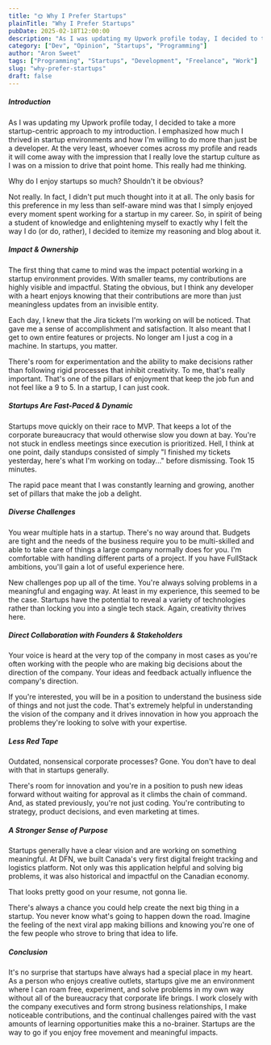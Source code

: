 ```yaml
---
title: "🌞 Why I Prefer Startups"
plainTitle: "Why I Prefer Startups"
pubDate: 2025-02-18T12:00:00
description: "As I was updating my Upwork profile today, I decided to take a more startup-centric approach to my introduction. I emphasized how much I thrived in startup environments and how I'm willing to do more than just be a developer. At the very least, whoever comes across my profile and reads it will come away with the impression that I really love the startup culture as I was on a mission to drive that point home. This really had me thinking."
category: ["Dev", "Opinion", "Startups", "Programming"]
author: "Aron Sweet"
tags: ["Programming", "Startups", "Development", "Freelance", "Work"]
slug: "why-prefer-startups"
draft: false
---
```


##### Introduction

As I was updating my Upwork profile today, I decided to take a more startup-centric approach to my introduction. I emphasized how much I thrived in startup environments and how I'm willing to do more than just be a developer. At the very least, whoever comes across my profile and reads it will come away with the impression that I really love the startup culture as I was on a mission to drive that point home. This really had me thinking.

Why do I enjoy startups so much? Shouldn't it be obvious?

Not really. In fact, I didn't put much thought into it at all. The only basis for this preference in my less than self-aware mind was that I simply enjoyed every moment spent working for a startup in my career. So, in spirit of being a student of knowledge and enlightening myself to exactly why I felt the way I do (or do, rather), I decided to itemize my reasoning and blog about it.

##### Impact & Ownership

The first thing that came to mind was the impact potential working in a startup environment provides. With smaller teams, my contributions are highly visible and impactful. Stating the obvious, but I think any developer with a heart enjoys knowing that their contributions are more than just meaningless updates from an invisible entity.

Each day, I knew that the Jira tickets I'm working on will be noticed. That gave me a sense of accomplishment and satisfaction. It also meant that I get to own entire features or projects. No longer am I just a cog in a machine. In startups, you matter.

There's room for experimentation and the ability to make decisions rather than following rigid processes that inhibit creativity. To me, that's really important. That's one of the pillars of enjoyment that keep the job fun and not feel like a 9 to 5. In a startup, I can just cook.

##### Startups Are Fast-Paced & Dynamic

Startups move quickly on their race to MVP. That keeps a lot of the corporate bureaucracy that would otherwise slow you down at bay. You're not stuck in endless meetings since execution is prioritized. Hell, I think at one point, daily standups consisted of simply "I finished my tickets yesterday, here's what I'm working on today..." before dismissing. Took 15 minutes.

The rapid pace meant that I was constantly learning and growing, another set of pillars that make the job a delight.

##### Diverse Challenges

You wear multiple hats in a startup. There's no way around that. Budgets are tight and the needs of the business require you to be multi-skilled and able to take care of things a large company normally does for you. I'm comfortable with handling different parts of a project. If you have FullStack ambitions, you'll gain a lot of useful experience here.

New challenges pop up all of the time. You're always solving problems in a meaningful and engaging way. At least in my experience, this seemed to be the case. Startups have the potential to reveal a variety of technologies rather than locking you into a single tech stack. Again, creativity thrives here.

##### Direct Collaboration with Founders & Stakeholders

Your voice is heard at the very top of the company in most cases as you're often working with the people who are making big decisions about the direction of the company. Your ideas and feedback actually influence the company's direction.

If you're interested, you will be in a position to understand the business side of things and not just the code. That's extremely helpful in understanding the vision of the company and it drives innovation in how you approach the problems they're looking to solve with your expertise.

##### Less Red Tape

Outdated, nonsensical corporate processes? Gone. You don't have to deal with that in startups generally.

There's room for innovation and you're in a position to push new ideas forward without waiting for approval as it climbs the chain of command. And, as stated previously, you're not just coding. You're contributing to strategy, product decisions, and even marketing at times.

##### A Stronger Sense of Purpose

Startups generally have a clear vision and are working on something meaningful. At DFN, we built Canada's very first digital freight tracking and logistics platform. Not only was this application helpful and solving big problems, it was also historical and impactful on the Canadian economy.

That looks pretty good on your resume, not gonna lie.

There's always a chance you could help create the next big thing in a startup. You never know what's going to happen down the road. Imagine the feeling of the next viral app making billions and knowing you're one of the few people who strove to bring that idea to life.

##### Conclusion

It's no surprise that startups have always had a special place in my heart. As a person who enjoys creative outlets, startups give me an environment where I can roam free, experiment, and solve problems in my own way without all of the bureaucracy that corporate life brings. I work closely with the company executives and form strong business relationships, I make noticeable contributions, and the continual challenges paired with the vast amounts of learning opportunities make this a no-brainer. Startups are the way to go if you enjoy free movement and meaningful impacts.

